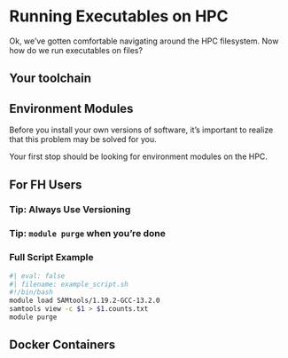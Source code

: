# Running Executables on HPC

Ok, we've gotten comfortable navigating around the HPC filesystem. Now how do we run executables on files?



## Your toolchain



## Environment Modules

Before you install your own versions of software, it's important to realize that this problem may be solved for you.

Your first stop should be looking for environment modules on the HPC. 

:::{.callout}
## For FH Users


:::

### Tip: Always Use Versioning


### Tip: `module purge` when you're done


### Full Script Example

```{bash}
#| eval: false
#| filename: example_script.sh
#!/bin/bash
module load SAMtools/1.19.2-GCC-13.2.0
samtools view -c $1 > $1.counts.txt
module purge
```


## Docker Containers







